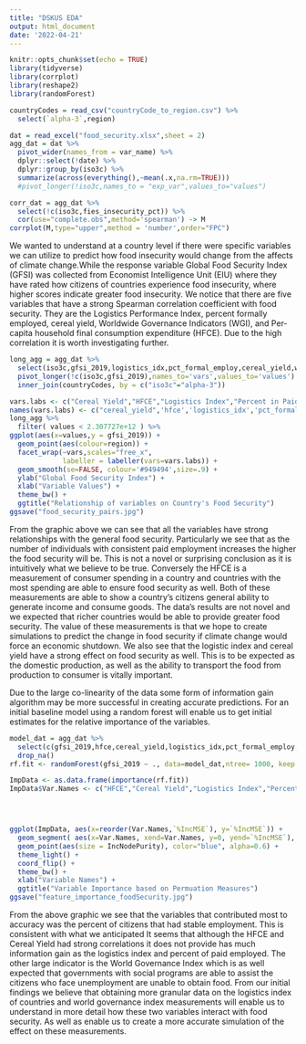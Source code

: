 ```yaml
---
title: "DSKUS EDA"
output: html_document
date: '2022-04-21'
---
```


```r
knitr::opts_chunk$set(echo = TRUE)
library(tidyverse)
library(corrplot)
library(reshape2)
library(randomForest)
```

```r
countryCodes = read_csv("countryCode_to_region.csv") %>%
  select(`alpha-3`,region)
```


```r
dat = read_excel("food_security.xlsx",sheet = 2)
agg_dat = dat %>%
  pivot_wider(names_from = var_name) %>%
  dplyr::select(!date) %>%
  dplyr::group_by(iso3c) %>%
  summarize(across(everything(),~mean(.x,na.rm=TRUE))) 
  #pivot_longer(!iso3c,names_to = "exp_var",values_to="values")
```

```r
corr_dat = agg_dat %>%
  select(!c(iso3c,fies_insecurity_pct)) %>%
  cor(use="complete.obs",method='spearman') -> M
corrplot(M,type="upper",method = 'number',order="FPC")

```


We wanted to understand at a country level if there were specific variables we can utilize to predict how food insecurity would change from the affects of climate change.While the response variable Global Food Security Index (GFSI) was collected from Economist Intelligence Unit (EIU) where they have rated how citizens of countries experience food insecurity, where higher scores indicate greater food insecurity. We notice that there are five variables that have a strong Spearman correlation coefficient with food security. They are the Logistics Performance Index, percent formally employed, cereal yield, Worldwide Governance Indicators (WGI), and Per-capita household final consumption expenditure (HFCE). Due to the high correlation it is worth investigating further.

```r
long_agg = agg_dat %>%
  select(iso3c,gfsi_2019,logistics_idx,pct_formal_employ,cereal_yield,wgi_avg,hfce) %>%
  pivot_longer(!c(iso3c,gfsi_2019),names_to='vars',values_to='values') %>%
  inner_join(countryCodes, by = c("iso3c"="alpha-3"))
```

```r
vars.labs <- c("Cereal Yield","HFCE","Logistics Index","Percent in Paid Employed","World Governance Index")
names(vars.labs) <- c("cereal_yield",'hfce','logistics_idx','pct_formal_employ','wgi_avg')
long_agg %>%
  filter( values < 2.307727e+12 ) %>%
ggplot(aes(x=values,y = gfsi_2019)) + 
  geom_point(aes(colour=region)) + 
  facet_wrap(~vars,scales="free_x", 
             labeller = labeller(vars=vars.labs)) + 
  geom_smooth(se=FALSE, colour='#949494',size=.9) + 
  ylab("Global Food Security Index") + 
  xlab("Variable Values") + 
  theme_bw() +
  ggtitle("Relationship of variables on Country's Food Security")
ggsave("food_security_pairs.jpg")
```


From the graphic above we can see that all the variables have strong relationships with the general food security. Particularly we see that as the number of individuals with consistent paid employment increases the higher the food security will be. This is not a novel or surprising conclusion as it is intuitively what we believe to be true. Conversely the HFCE is a measurement of consumer spending in a country and countries with the most spending are able to ensure food security as well. Both of these measurements are able to show a country's citizens general ability to generate income and consume goods. The data's results are not novel and we expected that richer countries would be able to provide greater food security. The value of these measurements is that we hope to create simulations to predict the change in food security if climate change would force an economic shutdown. We also see that the logistic index and cereal yield have a strong effect on food security as well. This is to be expected as the domestic production, as well as the ability to transport the food from production to consumer is vitally important.

Due to the large co-linearity of the data some form of information gain algorithm may be more successful in creating accurate predictions. For an initial baseline model using a random forest will enable us to get initial estimates for the relative importance of the variables.

```r
model_dat = agg_dat %>%
  select(c(gfsi_2019,hfce,cereal_yield,logistics_idx,pct_formal_employ,wgi_avg)) %>%
  drop_na()
rf.fit <- randomForest(gfsi_2019 ~ ., data=model_dat,ntree= 1000, keep.forest=FALSE,importance=TRUE)
```




```r
ImpData <- as.data.frame(importance(rf.fit))
ImpData$Var.Names <- c("HFCE","Cereal Yield","Logistics Index","Percent in Paid Employed","World Governance Index")




ggplot(ImpData, aes(x=reorder(Var.Names,`%IncMSE`), y=`%IncMSE`)) +
  geom_segment( aes(x=Var.Names, xend=Var.Names, y=0, yend=`%IncMSE`), color="skyblue") +
  geom_point(aes(size = IncNodePurity), color="blue", alpha=0.6) +
  theme_light() +
  coord_flip() +
  theme_bw() +
  xlab("Variable Names") +
  ggtitle("Variable Importance based on Permuation Measures")
ggsave("feature_importance_foodSecurity.jpg")
```

From the above graphic we see that the variables that contributed most to accuracy was the percent of citizens that had stable employment. This is consistent with what we anticipated It seems that although the HFCE and Cereal Yield had strong correlations it does not provide has much information gain as the logistics index and percent of paid employed. The other large indicator is the World Governance Index which is as well expected that governments with social programs are able to assist the citizens who face unemployment are unable to obtain food. From our initial findings we believe that obtaining more granular data on the logistics index of countries and world governance index measurements will enable us to understand in more detail how these two variables interact with food security. As well as enable us to create a more accurate simulation of the effect on these measurements.




